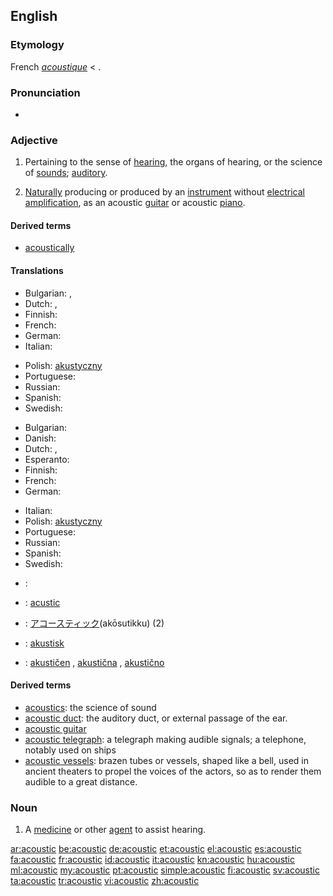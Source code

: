 ==English==

===Etymology===
French ''[[acoustique]]'' < {{etyl|grc}} {{term|ἀκουστικός||auditory|tr=akoustikos|lang=grc}}.

===Pronunciation===
* {{audio|En-us-acoustic.ogg|Audio (US)}}

===Adjective===
{{en-adj|-}}

# Pertaining to the sense of [[hearing]], the organs of hearing, or the science of [[sounds]]; [[auditory]].
# {{music}} [[naturally|Naturally]] producing or produced by an [[instrument]] without [[electrical]] [[amplification]], as an acoustic [[guitar]] or acoustic [[piano]].

====Derived terms====
* [[acoustically]]

====Translations====
{{trans-top|pertaining to hearing or the science of sounds}}
* Bulgarian: {{t|bg|слухов}},  {{t|bg|акустичен}}
* Dutch: {{t-|nl|akoestisch}}, {{t-|nl|akoestische}}
* Finnish: {{t-|fi|akustinen}}
* French: {{t+|fr|acoustique}}
* German: {{t+|de|akustisch}}
* Italian: {{t+|it|acustico}}
{{trans-mid}}
* Polish: [[akustyczny]]
* Portuguese: {{t+|pt|acústico}}
* Russian: {{t+|ru|акустический|tr=akustíčeskij}}
* Spanish: {{t+|es|acústico}}
* Swedish: {{t+|sv|akustisk}}
{{trans-bottom}}

{{trans-top|producing or produced without electrical amplification}}
* Bulgarian: {{t|bg|акустичен}}
* Danish: {{t|da|akustisk}}
* Dutch: {{t-|nl|akoestisch}}, {{t-|nl|akoestische}}
* Esperanto: {{t-|eo|akustika|xs=Esperanto}}
* Finnish: {{t-|fi|akustinen}}
* French: {{t+|fr|acoustique}}
* German: {{t+|de|akustisch}}
{{trans-mid}}
* Italian: {{t+|it|acustico}}
* Polish: [[akustyczny]]
* Portuguese: {{t+|pt|acústico}}
* Russian: {{t+|ru|акустический|tr=akustíčeskij}}
* Spanish: {{t+|es|acústico}}
* Swedish: {{t+|sv|akustisk}}
{{trans-bottom}}

{{checktrans-top}}
* {{ttbc|Croatian}}: {{t-|hr|akustičan}}
* {{ttbc|Interlingua}}: [[acustic]]
* {{ttbc|Japanese}}: [[アコースティック]](akōsutikku) (2)
* {{ttbc|Norwegian}}: [[akustisk]]
* {{ttbc|Slovene}}: [[akustičen]] {{m}}, [[akustična]] {{f}}, [[akustično]] {{n}}
{{checktrans-bottom}}

====Derived terms====
* [[acoustics]]: the science of sound
* [[acoustic duct]]: the auditory duct, or external passage of the ear.
* [[acoustic guitar]]
* [[acoustic telegraph]]: a telegraph making audible signals; a telephone, notably used on ships
* [[acoustic vessels]]: brazen tubes or vessels, shaped like a bell, used in ancient theaters to propel the voices of the actors, so as to render them audible to a great distance.

===Noun===
{{en-noun}}

# {{medicine}} A [[medicine]] or other [[agent]] to assist hearing.

[[ar:acoustic]]
[[be:acoustic]]
[[de:acoustic]]
[[et:acoustic]]
[[el:acoustic]]
[[es:acoustic]]
[[fa:acoustic]]
[[fr:acoustic]]
[[id:acoustic]]
[[it:acoustic]]
[[kn:acoustic]]
[[hu:acoustic]]
[[ml:acoustic]]
[[my:acoustic]]
[[pt:acoustic]]
[[simple:acoustic]]
[[fi:acoustic]]
[[sv:acoustic]]
[[ta:acoustic]]
[[tr:acoustic]]
[[vi:acoustic]]
[[zh:acoustic]]